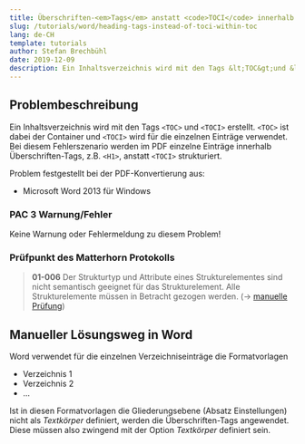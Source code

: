 ```yaml
---
title: Überschriften-<em>Tags</em> anstatt <code>TOCI</code> innerhalb von <code>TOC</code>
slug: /tutorials/word/heading-tags-instead-of-toci-within-toc
lang: de-CH
template: tutorials
author: Stefan Brechbühl
date: 2019-12-09
description: Ein Inhaltsverzeichnis wird mit den Tags &lt;TOC&gt;und &lt;TOCI&gt; erstellt. &lt;TOC&gt; ist dabei der Container und &lt;TOCI&gt; wird für die einzelnen Einträge verwendet. Bei diesem Fehlerszenario werden im PDF einzelne Einträge innerhalb Überschriften-Tags, z.B. &lt;H1&gt;, anstatt &lt;TOCI&gt; strukturiert.
---
```

## Problembeschreibung

Ein Inhaltsverzeichnis wird mit den Tags `<TOC>` und `<TOCI>` erstellt. `<TOC>` ist dabei der Container und `<TOCI>` wird für die einzelnen Einträge verwendet. Bei diesem Fehlerszenario werden im PDF einzelne Einträge innerhalb Überschriften-Tags, z.B. `<H1>`, anstatt `<TOCI>` strukturiert.

Problem festgestellt bei der PDF-Konvertierung aus:

- Microsoft Word 2013 für Windows

### PAC 3 Warnung/Fehler

Keine Warnung oder Fehlermeldung zu diesem Problem!

### Prüfpunkt des Matterhorn Protokolls

> **01-006** Der Strukturtyp und Attribute eines Strukturelementes sind nicht semantisch geeignet für das Strukturelement. Alle Strukturelemente müssen in Betracht gezogen werden. (→ [manuelle Prüfung](https://accessible-pdf.info/de/glossar/#manuelle-pruefung))

## Manueller Lösungsweg in Word

Word verwendet für die einzelnen Verzeichniseinträge die Formatvorlagen

- Verzeichnis 1
- Verzeichnis 2
- …

Ist in diesen Formatvorlagen die Gliederungsebene (Absatz Einstellungen) nicht als *Textkörper* definiert, werden die Überschriften-Tags angewendet. Diese müssen also zwingend mit der Option *Textkörper* definiert sein.